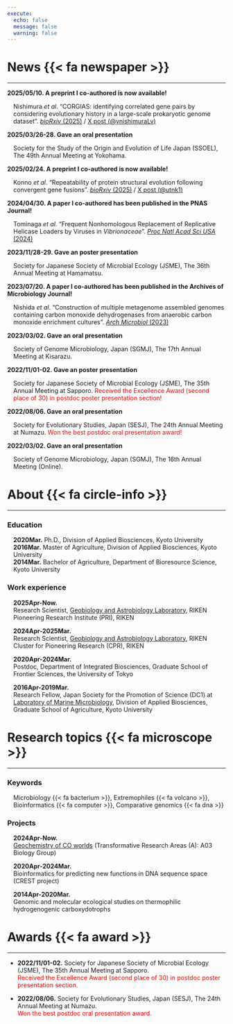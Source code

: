 ```yaml
---
execute:
  echo: false
  message: false
  warning: false
---
```


# News {{< fa newspaper >}}

---

::: {.scroll-box}

**2025/05/10. A preprint I co-authored is now available!**<br>
<div style="margin-left: 1em;">
Nishimura *et al*. "CORGIAS: identifying correlated gene pairs by considering evolutionary history in a large-scale prokaryotic genome dataset". [*bioRxiv* (2025)](https://doi.org/10.1101/2025.05.07.652372) / [X post (@ynishimuraLv)](https://x.com/ynishimuraLv/status/1921396105838797230)
</div>

**2025/03/26-28. Gave an oral presentation**<br>
<div style="margin-left: 1em;">
Society for the Study of the Origin and Evolution of Life Japan (SSOEL), The 49th Annual Meeting at Yokohama.
</div>

**2025/02/24. A preprint I co-authored is now available!**<br>
<div style="margin-left: 1em;">
Konno *et al*. "Repeatability of protein structural evolution following convergent gene fusions". [*bioRxiv* (2025)](https://doi.org/10.1101/2025.02.23.639786) / [X post (@utnk1)](https://x.com/utnk1/status/1894018943267795408)
</div>

**2024/04/30. A paper I co-authored has been published in the PNAS Journal!**<br>
<div style="margin-left: 1em;">
Tominaga *et al*. "Frequent Nonhomologous Replacement of Replicative Helicase Loaders by Viruses in *Vibrionaceae*". [*Proc Natl Acad Sci USA* (2024)](https://doi.org/10.1073/pnas.2317954121)
</div>

**2023/11/28-29. Gave an poster presentation**<br>
<div style="margin-left: 1em;">
Society for Japanese Society of Microbial Ecology (JSME), The 36th Annual Meeting at Hamamatsu.
</div>

**2023/07/20. A paper I co-authored has been published in the Archives of Microbiology Journal!**<br>
<div style="margin-left: 1em;">
Nishida *et al*. "Construction of multiple metagenome assembled genomes containing carbon monoxide dehydrogenases from anaerobic carbon monoxide enrichment cultures". [*Arch Microbiol* (2023)](https://doi.org/10.1007/s00203-023-03635-4)
</div>

**2023/03/02. Gave an oral presentation**<br>
<div style="margin-left: 1em;">
Society of Genome Microbiology, Japan (SGMJ), The 17th Annual Meeting at Kisarazu.
</div>

**2022/11/01-02. Gave an poster presentation**<br>
<div style="margin-left: 1em;">
Society for Japanese Society of Microbial Ecology (JSME), The 35th Annual Meeting at Sapporo. <span style="color:red">Received the Excellence Award (second place of 30) in postdoc poster presentation section!</span><br>
</div>

**2022/08/06. Gave an oral presentation**<br>
<div style="margin-left: 1em;">
Society for Evolutionary Studies, Japan (SESJ), The 24th Annual Meeting at Numazu. <span style="color:red">Won the best postdoc oral presentation award!</span><br>
</div>

**2022/03/02. Gave an oral presentation**<br>
<div style="margin-left: 1em;">
Society of Genome Microbiology, Japan (SGMJ), The 16th Annual Meeting (Online).
</div>

:::

# About  {{< fa circle-info >}}

---

### Education

<div style="margin-left: 1em;">

**2020Mar.** Ph.D., Division of Applied Biosciences, Kyoto University<br>
**2016Mar.** Master of Agriculture, Division of Applied Biosciences, Kyoto University<br>
**2014Mar.** Bachelor of Agriculture, Department of Bioresource Science, Kyoto University<br>

</div>

### Work experience

<div style="margin-left: 1em;">

**2025Apr-Now.**<br>
Research Scientist, [Geobiology and Astrobiology Laboratory](https://suzukimicrobe.riken.jp/en/index.html), RIKEN Pioneering Research Institute (PRI), RIKEN

**2024Apr-2025Mar.**<br>
Research Scientist, [Geobiology and Astrobiology Laboratory](https://suzukimicrobe.riken.jp/en/index.html), RIKEN Cluster for Pioneering Research (CPR), RIKEN

**2020Apr-2024Mar.**<br>
Postdoc, Department of Integrated Biosciences, Graduate School of Frontier Sciences, the University of Tokyo

**2016Apr-2019Mar.**<br>
Research Fellow, Japan Society for the Promotion of Science (DC1) at [Laboratory of Marine Microbiology](http://www.google.com/url?q=http%3A%2F%2Fwww.microbiology.marine.kais.kyoto-u.ac.jp%2F&sa=D&sntz=1&usg=AOvVaw1hlrXyxdodQNS_s643cNXA), Division of Applied Biosciences, Graduate School of Agriculture, Kyoto University

</div>

# Research topics {{< fa microscope >}}

---

### Keywords

<div style="margin-left: 1em;">

Microbiology {{< fa bacterium >}}, Extremophiles {{< fa volcano >}}, Bioinformatics {{< fa computer >}}, Comparative genomics {{< fa dna >}}

</div>

### Projects

<div style="margin-left: 1em;">

**2024Apr-Now.**<br>
[Geochemistry of CO worlds](https://en.co-world.jp/) (Transformative Research Areas (A): A03 Biology Group)

**2020Apr-2024Mar.**<br>
Bioinformatics for predicting new functions in DNA sequence space (CREST project)

**2014Apr-2020Mar.**<br>
Genomic and molecular ecological studies on thermophilic hydrogenogenic carboxydotrophs

</div>

# Awards {{< fa award >}}

---

- **2022/11/01-02.** Society for Japanese Society of Microbial Ecology (JSME), The 35th Annual Meeting at Sapporo.<br>
<span style="color:red">Received the Excellence Award (second place of 30) in postdoc poster presentation section.</span><br>

- **2022/08/06.** Society for Evolutionary Studies, Japan (SESJ), The 24th Annual Meeting at Numazu.<br>
<span style="color:red">Won the best postdoc oral presentation award.</span><br>
